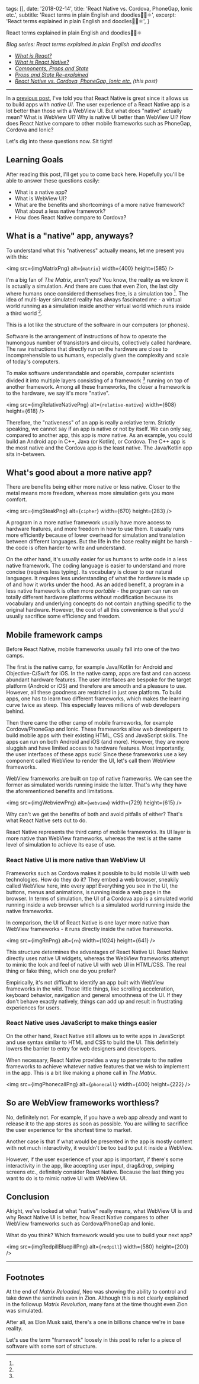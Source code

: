 
  tags: [],
  date: '2018-02-14',
  title: 'React Native vs. Cordova, PhoneGap, Ionic etc.',
  subtitle: 'React terms in plain English and doodles🌴🎄⚛',
  excerpt: 'React terms explained in plain English and doodles🌴🎄⚛',
}

<!--excerpt-->

React terms explained in plain English and doodles🌴🎄⚛

<!--/excerpt-->

_Blog series: React terms explained in plain English and doodles_

- _[What is React?](/2017/06/08/what-is-react/)_
- _[What is React Native?](/2017/06/20/what-is-react-native)_
- _[Components, Props and State](/2017/08/16/components-props-and-state)_
- _[Props and State Re-explained](/2018/01/15/props-and-state-re-explained)_
- _[React Native vs. Cordova, PhoneGap, Ionic etc.](/2018/02/14/react-native-vs-cordova-phone-gap-ionic-etc) (this post)_

---

In a [previous post](/2017/06/20/what-is-react-native), I've told you that React Native is great since it allows us to build apps with _native UI_. The user experience of a React Native app is a lot better than those with a WebView UI. But what does "native" actually mean? What is WebView UI? Why is native UI better than WebView UI? How does React Native compare to other mobile frameworks such as PhoneGap, Cordova and Ionic?

Let's dig into these questions now. Sit tight!

## Learning Goals

After reading this post, I'll get you to come back here. Hopefully you'll be able to answer these questions easily:

- What is a native app?
- What is WebView UI?
- What are the benefits and shortcomings of a more native framework? What about a less native framework?
- How does React Native compare to Cordova?

## What is a "native" app, anyways?

To understand what this "nativeness" actually means, let me present you with this:

<img src={imgMatrixPng} alt={`matrix`} width={400} height={585} />

I'm a big fan of _The Matrix_, aren't you? You know, the reality as we know it is actually a simulation. And there are cues that even Zion, the last city where humans once considered themselves free, is a simulation too [^1]. The idea of multi-layer simulated reality has always fascinated me - a virtual world running as a simulation inside another virtual world which runs inside a third world [^2].

This is a lot like the structure of the software in our computers (or phones).

Software is the arrangement of instructions of how to operate the humongous number of transistors and circuits, collectively called hardware. The raw instructions that directly run on the hardware are close to incomprehensible to us humans, especially given the complexity and scale of today's computers.

To make software understandable and operable, computer scientists divided it into multiple layers consisting of a framework [^3] running on top of another framework. Among all these frameworks, the closer a framework is to the hardware, we say it's more "native".

<img
  src={imgRelativeNativePng}
  alt={`relative-native`}
  width={608}
  height={618}
/>

Therefore, the "nativeness" of an app is really a relative term. Strictly speaking, we cannot say if an app is native or not by itself. We can only say, compared to another app, this app is _more_ native. As an example, you could build an Android app in C++, Java (or Kotlin), or Cordova. The C++ app is the most native and the Cordova app is the least native. The Java/Kotlin app sits in-between.

## What's good about a more native app?

There are benefits being either more native or less native. Closer to the metal means more freedom, whereas more simulation gets you more comfort.

<img src={imgSteakPng} alt={`cipher`} width={670} height={283} />

A program in a more native framework usually have more access to hardware features, and more freedom in how to use them. It usually runs more efficiently because of lower overhead for simulation and translation between different languages. But the life in the base reality might be harsh - the code is often harder to write and understand.

On the other hand, it's usually easier for us humans to write code in a less native framework. The coding language is easier to understand and more concise (requires less typing). Its vocabulary is closer to our natural languages. It requires less understanding of what the hardware is made up of and how it works under the hood. As an added benefit, a program in a less native framework is often more _portable_ - the program can run on totally different hardware platforms without modification because its vocabulary and underlying concepts do not contain anything specific to the original hardware. However, the cost of all this convenience is that you'd usually sacrifice some efficiency and freedom.

## Mobile framework camps

Before React Native, mobile frameworks usually fall into one of the two camps.

The first is the native camp, for example Java/Kotlin for Android and Objective-C/Swift for iOS. In the native camp, apps are fast and can access abundant hardware features. The user interfaces are bespoke for the target platform (Android or iOS) and therefore are smooth and a pleasure to use. However, all these goodness are restricted in just one platform. To build apps, one has to learn two different frameworks, which makes the learning curve twice as steep. This especially leaves millions of web developers behind.

Then there came the other camp of mobile frameworks, for example Cordova/PhoneGap and Ionic. These frameworks allow web developers to build mobile apps with their existing HTML, CSS and JavaScript skills. The apps can run on both Android and iOS (and more). However, they are more sluggish and have limited access to hardware features. Most importantly, the user interfaces of these apps suck! Since these frameworks use a key component called WebView to render the UI, let's call them WebView frameworks.

WebView frameworks are built on top of native frameworks. We can see the former as simulated worlds running inside the latter. That's why they have the aforementioned benefits and limitations.

<img src={imgWebviewPng} alt={`webview`} width={729} height={615} />

Why can't we get the benefits of both and avoid pitfalls of either? That's what React Native sets out to do.

React Native represents the third camp of mobile frameworks. Its UI layer is more native than WebView frameworks, whereas the rest is at the same level of simulation to achieve its ease of use.

### React Native UI is more native than WebView UI

Frameworks such as Cordova makes it possible to build mobile UI with web technologies. How do they do it? They embed a web browser, sneakily called WebView here, into every app! Everything you see in the UI, the buttons, menus and animations, is running inside a web page in the browser. In terms of simulation, the UI of a Cordova app is a simulated world running inside a web browser which is a simulated world running inside the native frameworks.

In comparison, the UI of React Native is one layer more native than WebView frameworks - it runs directly inside the native frameworks.

<img src={imgRnPng} alt={`rn`} width={1024} height={641} />

This structure determines the advantages of React Native UI. React Native directly uses native UI widgets, whereas the WebView frameworks attempt to mimic the look and feel of native UI with web UI in HTML/CSS. The real thing or fake thing, which one do you prefer?

Empirically, it's not difficult to identify an app built with WebView frameworks in the wild. Those little things, like scrolling acceleration, keyboard behavior, navigation and general smoothness of the UI. If they don't behave exactly natively, things can add up and result in frustrating experiences for users.

### React Native uses JavaScript to make things easier

On the other hand, React Native still allows us to write apps in JavaScript and use syntax similar to HTML and CSS to build the UI. This definitely lowers the barrier to entry for web designers and developers.

When necessary, React Native provides a way to penetrate to the native frameworks to achieve whatever native features that we wish to implement in the app. This is a bit like making a phone call in _The Matrix_.

<img src={imgPhonecallPng} alt={`phonecall`} width={400} height={222} />

## So are WebView frameworks worthless?

No, definitely not. For example, if you have a web app already and want to release it to the app stores as soon as possible. You are willing to sacrifice the user experience for the shortest time to market.

Another case is that if what would be presented in the app is mostly content with not much interactivity, it wouldn't be too bad to put it inside a WebView.

However, if the user experience of your app is important, if there's some interactivity in the app, like accepting user input, drag&drop, swiping screens etc., definitely consider React Native. Because the last thing you want to do is to mimic native UI with WebView UI.

## Conclusion

Alright, we've looked at what "native" really means, what WebView UI is and why React Native UI is better, how React Native compares to other WebView frameworks such as Cordova/PhoneGap and Ionic.

What do you think? Which framework would you use to build your next app?

<img src={imgRedpillBluepillPng} alt={`redpill`} width={580} height={200} />

---

## Footnotes

[^1]:

At the end of _Matrix Reloaded_, Neo was showing the ability to control and take down the sentinels even in Zion. Although this is not clearly explained in the followup _Matrix Revolution_, many fans at the time thought even Zion was simulated.

[^2]:

After all, as Elon Musk said, there's a one in billions chance we're in base reality.

[^3]:

Let's use the term "framework" loosely in this post to refer to a piece of software with some sort of structure.
